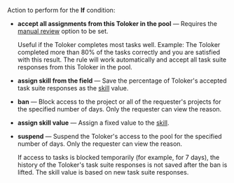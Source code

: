Action to perform for the **If** condition:

- **accept all assignments from this Toloker in the pool** — Requires the [manual review](/docs/guide/offline-accept) option to be set.

    Useful if the Toloker completes most tasks well. Example: The Toloker completed more than 80% of the tasks correctly and you are satisfied with this result. The rule will work automatically and accept all task suite responses from this Toloker in the pool.

- **assign skill from the field** — Save the percentage of Toloker's accepted task suite responses as the [skill](/docs/guide/nav) value.

- **ban** — Block access to the project or all of the requester's projects for the specified number of days. Only the requester can view the reason.

- **assign skill value** — Assign a fixed value to the [skill](/docs/guide/nav).

- **suspend** — Suspend the Toloker's access to the pool for the specified number of days. Only the requester can view the reason.

    If access to tasks is blocked temporarily (for example, for 7 days), the history of the Toloker's task suite responses is not saved after the ban is lifted. The skill value is based on new task suite responses.